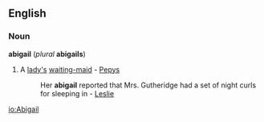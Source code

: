 {{webster}}<br>
{{See|Abigail}}
==English==
===Noun===
'''abigail''' (''plural'' '''abigails''')
#A [[lady's]] [[waiting-maid]] - [[Pepys]]
#:Her '''abigail''' reported that Mrs. Gutheridge had a set of night curls for sleeping in - [[Leslie]]

[[io:Abigail]]